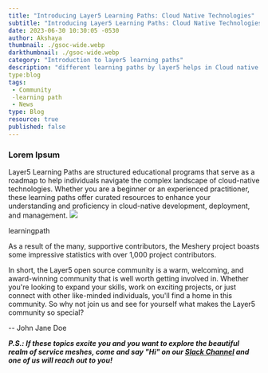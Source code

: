```yaml
---
title: "Introducing Layer5 Learning Paths: Cloud Native Technologies"
subtitle: "Introducing Layer5 Learning Paths: Cloud Native Technologies"
date: 2023-06-30 10:30:05 -0530
author: Akshaya
thumbnail: ./gsoc-wide.webp
darkthumbnail: ./gsoc-wide.webp
category: "Introduction to layer5 learning paths"
description: "different learning paths by layer5 helps in Cloud native technologies "
type:blog
tags:
 - Community
 -learning path
 - News
type: Blog
resource: true
published: false
---
```





<BlogWrapper>

### Lorem Ipsum

Layer5 Learning Paths are structured educational programs that serve as a roadmap to help individuals navigate the complex landscape of cloud-native technologies. Whether you are a beginner or an experienced practitioner, these learning paths offer curated resources to enhance your understanding and proficiency in cloud-native development, deployment, and management.
    <img src=https://ibb.co/8BCJxTH />
    <figcaption>
    <p>learningpath</p>
    </figcaption>
 </figure>
 

 As a result of the many, supportive contributors, the Meshery project boasts some impressive statistics with <Link to="/blog/community/meshery-surpasses-1000-contributors">over 1,000 project contributors</Link>.

In short, the Layer5 open source community is a warm, welcoming, and award-winning community that is well worth getting involved in. Whether you're looking to expand your skills, work on exciting projects, or just connect with other like-minded individuals, you'll find a home in this community. So why not join us and see for yourself what makes the <Link to="/community">Layer5 community</Link> so special?


\-- <Link to="/community/members/john-jane-doe">John Jane Doe</Link>

_**P.S.: If these topics excite you and you want to explore the beautiful realm of service meshes, come and say "Hi" on our [Slack Channel](http://slack.layer5.io) and one of us will reach out to you!**_

</BlogWrapper>
